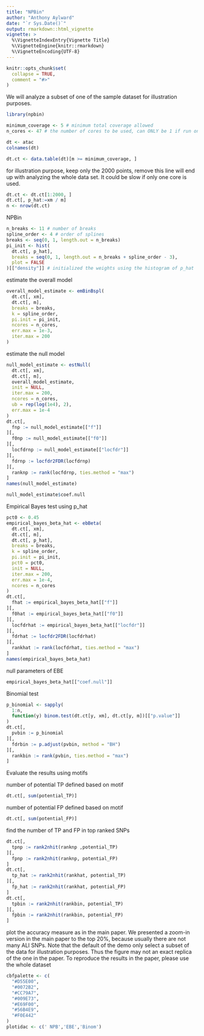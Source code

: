```yaml
---
title: "NPBin"
author: "Anthony Aylward"
date: "`r Sys.Date()`"
output: rmarkdown::html_vignette
vignette: >
  %\VignetteIndexEntry{Vignette Title}
  %\VignetteEngine{knitr::rmarkdown}
  %\VignetteEncoding{UTF-8}
---
```


```r
knitr::opts_chunk$set(
  collapse = TRUE,
  comment = "#>"
)
```

We will analyze a subset of one of the sample dataset for illustration
purposes.
```r
library(npbin)

minimum_coverage <- 5 # minimum total coverage allowed
n_cores <- 47 # the number of cores to be used, can ONLY be 1 if run on Windows.

dt <- atac
colnames(dt)
```

```r
dt.ct <- data.table(dt)[m >= minimum_coverage, ]
```

for illustration purpose, keep only the 2000 points, remove this line will
end up with analyzing the whole data set. It could be slow if only one core
is used.
```r
dt.ct <- dt.ct[1:2000, ]
dt.ct[, p_hat:=xm / m]
n <- nrow(dt.ct)
```

NPBin
```r
n_breaks <- 11 # number of breaks
spline_order <- 4 # order of splines
breaks <- seq(0, 1, length.out = n_breaks)
pi_init <- hist(
  dt.ct[, p_hat],
  breaks = seq(0, 1, length.out = n_breaks + spline_order - 3),
  plot = FALSE
)[["density"]] # initialized the weights using the histogram of p_hat
```

estimate the overall model
```r
overall_model_estimate <- emBinBspl(
  dt.ct[, xm],
  dt.ct[, m],
  breaks = breaks,
  k = spline_order,
  pi.init = pi_init,
  ncores = n_cores,
  err.max = 1e-3,
  iter.max = 200
)  
```

estimate the null model
```r
null_model_estimate <- estNull(
  dt.ct[, xm],
  dt.ct[, m],
  overall_model_estimate,
  init = NULL,
  iter.max = 200,
  ncores = n_cores,
  ub = rep(log(1e4), 2),
  err.max = 1e-4
)
dt.ct[,
  fnp := null_model_estimate[["f"]]
][,
  f0np := null_model_estimate[["f0"]]
][,
  locfdrnp := null_model_estimate[["locfdr"]]
][,
  fdrnp := locfdr2FDR(locfdrnp)
][,
  ranknp := rank(locfdrnp, ties.method = "max")
]
names(null_model_estimate)
```

```r
null_model_estimate$coef.null
```

Empirical Bayes test using p_hat
```r
pct0 <- 0.45         
empirical_bayes_beta_hat <- ebBeta(
  dt.ct[, xm],
  dt.ct[, m],
  dt.ct[, p_hat],
  breaks = breaks,
  k = spline_order,
  pi.init = pi_init,
  pct0 = pct0,
  init = NULL,
  iter.max = 200,
  err.max = 1e-4,
  ncores = n_cores
)
dt.ct[,
  fhat := empirical_bayes_beta_hat[["f"]]
][,
  f0hat := empirical_bayes_beta_hat[["f0"]]
][,
  locfdrhat := empirical_bayes_beta_hat[["locfdr"]]
][,
  fdrhat := locfdr2FDR(locfdrhat)
][,
  rankhat := rank(locfdrhat, ties.method = "max")
]
names(empirical_bayes_beta_hat)
```

null parameters of EBE
```r
empirical_bayes_beta_hat[["coef.null"]]
```

Binomial test
```r
p_binomial <- sapply(
  1:n,
  function(y) binom.test(dt.ct[y, xm], dt.ct[y, m])[["p.value"]]
)
dt.ct[,
  pvbin := p_binomial
][,
  fdrbin := p.adjust(pvbin, method = "BH")
][,
  rankbin := rank(pvbin, ties.method = "max")
]
```

Evaluate the results using motifs

number of potential TP defined based on motif
```r
dt.ct[, sum(potential_TP)]
```

number of potential FP defined based on motif
```r
dt.ct[, sum(potential_FP)]
```

find the number of TP and FP in top ranked SNPs
```r
dt.ct[,
  tpnp := rank2nhit(ranknp ,potential_TP)
][,
  fpnp := rank2nhit(ranknp, potential_FP)
]
dt.ct[,
  tp_hat := rank2nhit(rankhat, potential_TP)
][,
  fp_hat := rank2nhit(rankhat, potential_FP)
]
dt.ct[,
  tpbin := rank2nhit(rankbin, potential_TP)
][,
  fpbin := rank2nhit(rankbin, potential_FP)
]
```

plot the accuracy measure as in the main paper. 
We presented a zoom-in version in the main paper to the top 20%, 
because usually there are not many ALI SNPs.
Note that the default of the demo only select a subset of the data for
illustration purposes.
Thus the figure may not an exact replica of the one in the paper.
To reproduce the results in the paper, please use the whole dataset
```r
cbfpalette <- c(
  "#D55E00",
  "#0072B2",
  "#CC79A7",
  "#009E73",
  "#E69F00",
  "#56B4E9",
  "#F0E442"
)
plotidac <- c(' NPB','EBE','Binom')
```